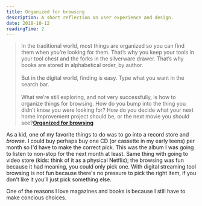 ```yaml
---
title: Organized for browsing
description: A short reflection on user experience and design.
date: 2018-10-12
readingTime: 2
---
```


>In the traditional world, most things are organized so you can find them when you’re looking for them. That’s why you keep your tools in your tool chest and the forks in the silverware drawer. That’s why books are stored in alphabetical order, by author.
<br /><br />
But in the digital world, finding is easy. Type what you want in the search bar.
<br /><br />
What we’re still exploring, and not very successfully, is how to organize things for browsing. How do you bump into the thing you didn’t know you were looking for? How do you decide what your next home improvement project should be, or the next movie you should see?**[Organized for browsing](https://seths.blog/2018/10/organized-for-finding/)**

As a kid, one of my favorite things to do was to go into a record store and _browse_. I could buy perhaps buy one CD (or cassette in my early teens) per month so I'd have to make the correct pick. This was the album I was going to listen to non-stop for the next month at least. Same thing with going to video store (kids: think of it as a physical Netflix); the browsing was fun because it had meaning, you could only pick one. With digital streaming tool browsing is not fun because there's no pressure to pick the right item, if you don't like it you'll just pick something else.

One of the reasons I love magazines and books is because I still have to make concious choices.